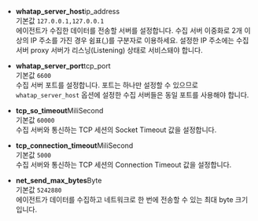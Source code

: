 * **whatap_server_host**<span class='type'>ip_address</span><br/>
    기본값 `127.0.0.1,127.0.0.1`<br/>에이전트가 수집한 데이터를 전송할 서버를 설정합니다. 수집 서버 이중화로 2개 이상의 IP 주소를 가진 경우 쉼표(,)를 구분자로 이용하세요. 설정한 IP 주소에는 수집 서버 proxy 서버가 리스닝(Listening) 상태로 서비스돼야 합니다.

* **whatap_server_port**<span class='type'>tcp_port</span><br/>
    기본값 `6600`<br/>수집 서버 포트를 설정합니다. 포트는 하나만 설정할 수 있으므로 `whatap_server_host` 옵션에 설정한 수집 서버들은 동일 포트를 사용해야 합니다.

* **tcp_so_timeout**<span class='type'>MiliSecond</span><br/>
    기본값 `60000`<br/>수집 서버와 통신하는 TCP 세션의 Socket Timeout 값을 설정합니다.

* **tcp_connection_timeout**<span class='type'>MiliSecond</span><br/>
    기본값 `5000`<br/>수집 서버와 통신하는 TCP 세션의 Connection Timeout 값을 설정합니다.

* **net_send_max_bytes**<span class='type'>Byte</span><br/>
    기본값 `5242880`<br/>에이전트가 데이터를 수집하고 네트워크로 한 번에 전송할 수 있는 최대 byte 크기입니다.